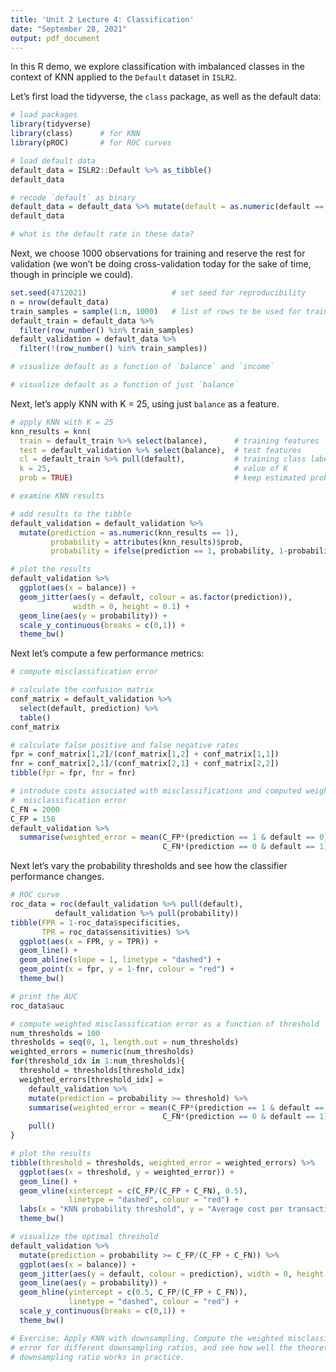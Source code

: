 ```yaml
---
title: 'Unit 2 Lecture 4: Classification'
date: "September 28, 2021"
output: pdf_document
---
```


In this R demo, we explore classification with imbalanced classes in the context of KNN applied to the `Default` dataset in `ISLR2`.

Let's first load the tidyverse, the `class` package, as well as the default data:
```r
# load packages
library(tidyverse)
library(class)      # for KNN
library(pROC)       # for ROC curves

# load default data
default_data = ISLR2::Default %>% as_tibble()
default_data

# recode `default` as binary
default_data = default_data %>% mutate(default = as.numeric(default == "Yes"))
default_data
```

```r
# what is the default rate in these data?
```

Next, we choose 1000 observations for training and reserve the rest for validation (we won't be doing cross-validation today for the sake of time, though in principle we could).
```r
set.seed(4712021)                   # set seed for reproducibility
n = nrow(default_data)
train_samples = sample(1:n, 1000)   # list of rows to be used for training
default_train = default_data %>% 
  filter(row_number() %in% train_samples)
default_validation = default_data %>% 
  filter(!(row_number() %in% train_samples))
```


```r
# visualize default as a function of `balance` and `income`

# visualize default as a function of just `balance`
```

Next, let's apply KNN with K = 25, using just `balance` as a feature.
```r
# apply KNN with K = 25
knn_results = knn(
  train = default_train %>% select(balance),      # training features
  test = default_validation %>% select(balance),  # test features
  cl = default_train %>% pull(default),           # training class labels
  k = 25,                                         # value of K
  prob = TRUE)                                    # keep estimated probabilities

# examine KNN results

# add results to the tibble
default_validation = default_validation %>%
  mutate(prediction = as.numeric(knn_results == 1), 
         probability = attributes(knn_results)$prob,
         probability = ifelse(prediction == 1, probability, 1-probability)) 

# plot the results
default_validation %>%
  ggplot(aes(x = balance)) + 
  geom_jitter(aes(y = default, colour = as.factor(prediction)), 
              width = 0, height = 0.1) + 
  geom_line(aes(y = probability)) + 
  scale_y_continuous(breaks = c(0,1)) +
  theme_bw()
```

Next let's compute a few performance metrics:
```r
# compute misclassification error

# calculate the confusion matrix
conf_matrix = default_validation %>%
  select(default, prediction) %>%
  table()
conf_matrix

# calculate false positive and false negative rates
fpr = conf_matrix[1,2]/(conf_matrix[1,2] + conf_matrix[1,1])
fnr = conf_matrix[2,1]/(conf_matrix[2,1] + conf_matrix[2,2])
tibble(fpr = fpr, fnr = fnr)

# introduce costs associated with misclassifications and computed weighted 
#  misclassification error
C_FN = 2000
C_FP = 150
default_validation %>%
  summarise(weighted_error = mean(C_FP*(prediction == 1 & default == 0) +
                                  C_FN*(prediction == 0 & default == 1)))
```

Next let's vary the probability thresholds and see how the classifier performance changes. 
```r
# ROC curve
roc_data = roc(default_validation %>% pull(default), 
          default_validation %>% pull(probability)) 
tibble(FPR = 1-roc_data$specificities,
       TPR = roc_data$sensitivities) %>%
  ggplot(aes(x = FPR, y = TPR)) + 
  geom_line() + 
  geom_abline(slope = 1, linetype = "dashed") +
  geom_point(x = fpr, y = 1-fnr, colour = "red") +
  theme_bw()

# print the AUC
roc_data$auc

# compute weighted misclassification error as a function of threshold
num_thresholds = 100
thresholds = seq(0, 1, length.out = num_thresholds)
weighted_errors = numeric(num_thresholds)
for(threshold_idx in 1:num_thresholds){
  threshold = thresholds[threshold_idx]
  weighted_errors[threshold_idx] = 
    default_validation %>%
    mutate(prediction = probability >= threshold) %>%
    summarise(weighted_error = mean(C_FP*(prediction == 1 & default == 0) +
                                  C_FN*(prediction == 0 & default == 1))) %>%
    pull()
}

# plot the results
tibble(threshold = thresholds, weighted_error = weighted_errors) %>%
  ggplot(aes(x = threshold, y = weighted_error)) + 
  geom_line() + 
  geom_vline(xintercept = c(C_FP/(C_FP + C_FN), 0.5), 
             linetype = "dashed", colour = "red") + 
  labs(x = "KNN probability threshold", y = "Average cost per transaction") +
  theme_bw()

# visualize the optimal threshold
default_validation %>%
  mutate(prediction = probability >= C_FP/(C_FP + C_FN)) %>%
  ggplot(aes(x = balance)) + 
  geom_jitter(aes(y = default, colour = prediction), width = 0, height = 0.1) + 
  geom_line(aes(y = probability)) + 
  geom_hline(yintercept = c(0.5, C_FP/(C_FP + C_FN)), 
             linetype = "dashed", colour = "red") + 
  scale_y_continuous(breaks = c(0,1)) +
  theme_bw()
```

```r
# Exercise: Apply KNN with downsampling. Compute the weighted misclassification 
# error for different downsampling ratios, and see how well the theoretical best
# downsampling ratio works in practice.
```